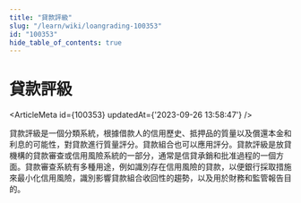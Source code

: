 ```yaml
---
title: "貸款評級"
slug: "/learn/wiki/loangrading-100353"
id: "100353"
hide_table_of_contents: true
---
```



# 貸款評級

<ArticleMeta id={100353} updatedAt={'2023-09-26 13:58:47'} />
<div className='border-solid border-b border-t-0 my-4 border-[var(--ifm-color-gray-300)]' />

貸款評級是一個分類系統，根據借款人的信用歷史、抵押品的質量以及償還本金和利息的可能性，對貸款進行質量評分。貸款組合也可以應用評分。貸款評級是放貸機構的貸款審查或信用風險系統的一部分，通常是信貸承銷和批准過程的一個方面。貸款審查系統有多種用途，例如識別存在信用風險的貸款，以便銀行採取措施來最小化信用風險，識別影響貸款組合收回性的趨勢，以及用於財務和監管報告目的。
